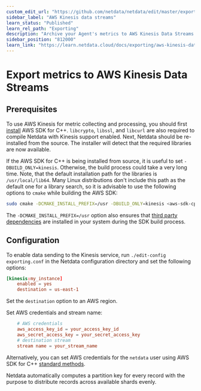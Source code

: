 ```yaml
---
custom_edit_url: "https://github.com/netdata/netdata/edit/master/exporting/aws_kinesis/README.md"
sidebar_label: "AWS Kinesis data streams"
learn_status: "Published"
learn_rel_path: "Exporting"
description: "Archive your Agent's metrics to AWS Kinesis Data Streams for long-term storage, further analysis, or correlation with data from other sources."
sidebar_position: "812000"
learn_link: "https://learn.netdata.cloud/docs/exporting/aws-kinesis-data-streams"
---
```



# Export metrics to AWS Kinesis Data Streams

## Prerequisites

To use AWS Kinesis for metric collecting and processing, you should first
[install](https://docs.aws.amazon.com/en_us/sdk-for-cpp/v1/developer-guide/setup.html) AWS SDK for C++.
`libcrypto`, `libssl`, and `libcurl` are also required to compile Netdata with Kinesis support enabled. Next, Netdata
should be re-installed from the source. The installer will detect that the required libraries are now available.

If the AWS SDK for C++ is being installed from source, it is useful to set `-DBUILD_ONLY=kinesis`. Otherwise, the
build process could take a very long time. Note, that the default installation path for the libraries is
`/usr/local/lib64`. Many Linux distributions don't include this path as the default one for a library search, so it is
advisable to use the following options to `cmake` while building the AWS SDK:

```sh
sudo cmake -DCMAKE_INSTALL_PREFIX=/usr -DBUILD_ONLY=kinesis <aws-sdk-cpp sources>
```

The `-DCMAKE_INSTALL_PREFIX=/usr` option also ensures that
[third party dependencies](https://github.com/aws/aws-sdk-cpp#third-party-dependencies) are installed in your system
during the SDK build process.

## Configuration

To enable data sending to the Kinesis service, run `./edit-config exporting.conf` in the Netdata configuration directory
and set the following options:

```conf
[kinesis:my_instance]
    enabled = yes
    destination = us-east-1
```

Set the `destination` option to an AWS region.

Set AWS credentials and stream name:

```conf
    # AWS credentials
    aws_access_key_id = your_access_key_id
    aws_secret_access_key = your_secret_access_key
    # destination stream
    stream name = your_stream_name
```

Alternatively, you can set AWS credentials for the `netdata` user using AWS SDK for
C++ [standard methods](https://docs.aws.amazon.com/sdk-for-cpp/v1/developer-guide/credentials.html).

Netdata automatically computes a partition key for every record with the purpose to distribute records across
available shards evenly.


